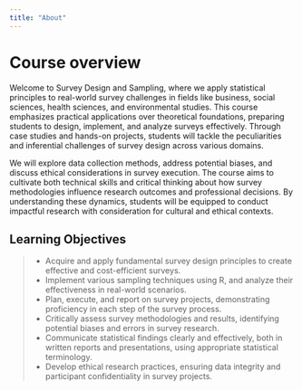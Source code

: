 ```yaml
---
title: "About"
---
```


# Course overview

Welcome to Survey Design and Sampling, where we apply statistical principles to real-world survey challenges in fields like business, social sciences, health sciences, and environmental studies. This course emphasizes practical applications over theoretical foundations, preparing students to design, implement, and analyze surveys effectively. Through case studies and hands-on projects, students will tackle the peculiarities and inferential challenges of survey design across various domains.

We will explore data collection methods, address potential biases, and discuss ethical considerations in survey execution. The course aims to cultivate both technical skills and critical thinking about how survey methodologies influence research outcomes and professional decisions. By understanding these dynamics, students will be equipped to conduct impactful research with consideration for cultural and ethical contexts.


## Learning Objectives

<blockquote>

- Acquire and apply fundamental survey design principles to create effective and cost-efficient surveys.
- Implement various sampling techniques using R, and analyze their effectiveness in real-world scenarios.
- Plan, execute, and report on survey projects, demonstrating proficiency in each step of the survey process.
- Critically assess survey methodologies and results, identifying potential biases and errors in survey research.
- Communicate statistical findings clearly and effectively, both in written reports and presentations, using appropriate statistical terminology.
- Develop ethical research practices, ensuring data integrity and participant confidentiality in survey projects.


</blockquote>
